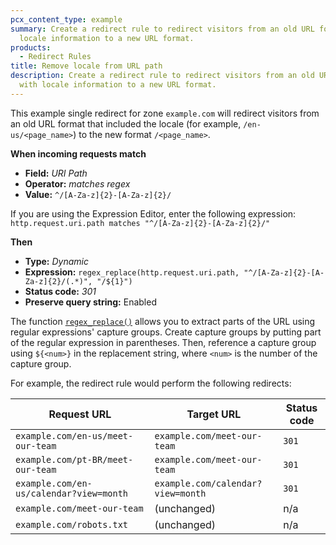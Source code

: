 ```yaml
---
pcx_content_type: example
summary: Create a redirect rule to redirect visitors from an old URL format with
  locale information to a new URL format.
products:
  - Redirect Rules
title: Remove locale from URL path
description: Create a redirect rule to redirect visitors from an old URL format
  with locale information to a new URL format.
---
```



This example single redirect for zone `example.com` will redirect visitors from an old URL format that included the locale (for example, `/en-us/<page_name>`) to the new format `/<page_name>`.

<Example>

**When incoming requests match**

- **Field:** _URI Path_
- **Operator:** _matches regex_
- **Value:** `^/[A-Za-z]{2}-[A-Za-z]{2}/`

If you are using the Expression Editor, enter the following expression:<br/>
`http.request.uri.path matches "^/[A-Za-z]{2}-[A-Za-z]{2}/"`

**Then**

- **Type:** _Dynamic_
- **Expression:** `regex_replace(http.request.uri.path, "^/[A-Za-z]{2}-[A-Za-z]{2}/(.*)", "/${1}")`
- **Status code:** _301_
- **Preserve query string:** Enabled

</Example>

The function [`regex_replace()`](/ruleset-engine/rules-language/functions/#regex_replace) allows you to extract parts of the URL using regular expressions' capture groups. Create capture groups by putting part of the regular expression in parentheses. Then, reference a capture group using `${<num>}` in the replacement string, where `<num>` is the number of the capture group.

For example, the redirect rule would perform the following redirects:

| Request URL                             | Target URL                        | Status code |
| --------------------------------------- | --------------------------------- | ----------- |
| `example.com/en-us/meet-our-team`       | `example.com/meet-our-team`       | `301`       |
| `example.com/pt-BR/meet-our-team`       | `example.com/meet-our-team`       | `301`       |
| `example.com/en-us/calendar?view=month` | `example.com/calendar?view=month` | `301`       |
| `example.com/meet-our-team`             | (unchanged)                       | n/a         |
| `example.com/robots.txt`                | (unchanged)                       | n/a         |
